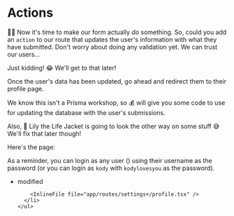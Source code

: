 # Actions

👨‍💼 Now it's time to make our form actually _do_ something. So, could you add an
`action` to our route that updates the user's information with what they have
submitted. Don't worry about doing any validation yet. We can trust our users...

Just kidding! 😂 We'll get to that later!

Once the user's data has been updated, go ahead and redirect them to their
profile page.

We know this isn't a Prisma workshop, so 💰 will give you some code to use for
updating the database with the user's submissions.

Also, 🦺 Lily the Life Jacket is going to look the other way on some stuff 😅
We'll fix that later though!

Here's the page: <LinkToApp src="/settings/profile" />

As a reminder, you can login as any user (<LinkToApp src="/admin/users/list" />)
using their username as the password (or you can login as `kody` with
`kodylovesyou` as the password).

<TouchedFiles>
  <div id="files">
    <ul>
      <li data-state="modified">
        <span>modified</span>

        <InlineFile file="app/routes/settings+/profile.tsx" />
      </li>
    </ul>

  </div>
</TouchedFiles>
